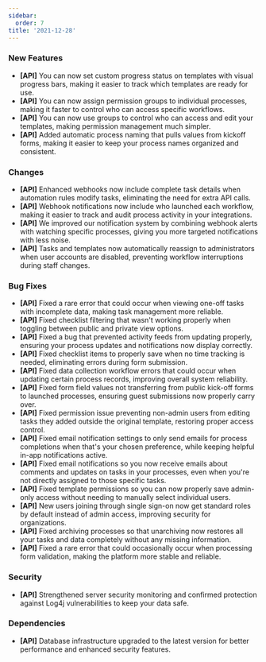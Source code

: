 ```yaml
---
sidebar:
  order: 7
title: '2021-12-28'
---
```


### New Features

- **[API]** You can now set custom progress status on templates with visual progress bars, making it easier to track which templates are ready for use.
- **[API]** You can now assign permission groups to individual processes, making it faster to control who can access specific workflows.
- **[API]** You can now use groups to control who can access and edit your templates, making permission management much simpler.
- **[API]** Added automatic process naming that pulls values from kickoff forms, making it easier to keep your process names organized and consistent.

### Changes

- **[API]** Enhanced webhooks now include complete task details when automation rules modify tasks, eliminating the need for extra API calls.
- **[API]** Webhook notifications now include who launched each workflow, making it easier to track and audit process activity in your integrations.
- **[API]** We improved our notification system by combining webhook alerts with watching specific processes, giving you more targeted notifications with less noise.
- **[API]** Tasks and templates now automatically reassign to administrators when user accounts are disabled, preventing workflow interruptions during staff changes.

### Bug Fixes

- **[API]** Fixed a rare error that could occur when viewing one-off tasks with incomplete data, making task management more reliable.
- **[API]** Fixed checklist filtering that wasn't working properly when toggling between public and private view options.
- **[API]** Fixed a bug that prevented activity feeds from updating properly, ensuring your process updates and notifications now display correctly.
- **[API]** Fixed checklist items to properly save when no time tracking is needed, eliminating errors during form submission.
- **[API]** Fixed data collection workflow errors that could occur when updating certain process records, improving overall system reliability.
- **[API]** Fixed form field values not transferring from public kick-off forms to launched processes, ensuring guest submissions now properly carry over.
- **[API]** Fixed permission issue preventing non-admin users from editing tasks they added outside the original template, restoring proper access control.
- **[API]** Fixed email notification settings to only send emails for process completions when that's your chosen preference, while keeping helpful in-app notifications active.
- **[API]** Fixed email notifications so you now receive emails about comments and updates on tasks in your processes, even when you're not directly assigned to those specific tasks.
- **[API]** Fixed template permissions so you can now properly save admin-only access without needing to manually select individual users.
- **[API]** New users joining through single sign-on now get standard roles by default instead of admin access, improving security for organizations.
- **[API]** Fixed archiving processes so that unarchiving now restores all your tasks and data completely without any missing information.
- **[API]** Fixed a rare error that could occasionally occur when processing form validation, making the platform more stable and reliable.

### Security

- **[API]** Strengthened server security monitoring and confirmed protection against Log4j vulnerabilities to keep your data safe.

### Dependencies

- **[API]** Database infrastructure upgraded to the latest version for better performance and enhanced security features.